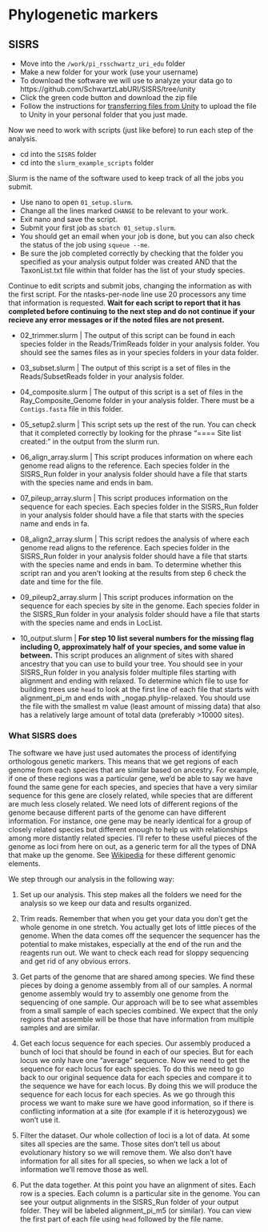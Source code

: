 # Phylogenetic markers

## SISRS

* Move into the `/work/pi_rsschwartz_uri_edu` folder
* Make a new folder for your work (use your username)
* To download the software we will use to analyze your data go to https://github.com/SchwartzLabURI/SISRS/tree/unity
* Click the green code button and download the zip file
* Follow the instructions for [transferring files from Unity](https://docs.unity.uri.edu/documentation/managing-files/ondemand/) to upload the file to Unity in your personal folder that you just made.

Now we need to work with scripts (just like before) to run each step of the analysis.

* cd into the `SISRS` folder
* cd into the `slurm_example_scripts` folder

Slurm is the name of the software used to keep track of all the jobs you submit.

* Use nano to open `01_setup.slurm`.
* Change all the lines marked `CHANGE` to be relevant to your work.
* Exit nano and save the script.
* Submit your first job as `sbatch 01_setup.slurm`.
* You should get an email when your job is done, but you can also check the status of the job using `squeue --me`.
* Be sure the job completed correctly by checking that the folder you specified as your analysis output folder was created AND that the TaxonList.txt file within that folder has the list of your study species.

Continue to edit scripts and submit jobs, changing the information as with the first script. For the ntasks-per-node line use 20 processors any time that information is requested.
**Wait for each script to report that it has completed before continuing to the next step and do not continue if your recieve any error messages or if the noted files are not present.**

* 02_trimmer.slurm
| The output of this script can be found in each species folder in the Reads/TrimReads folder in your analysis folder. You should see the sames files as in your species folders in your data folder.

* 03_subset.slurm
| The output of this script is a set of files in the Reads/SubsetReads folder in your analysis folder.

* 04_composite.slurm
| The output of this script is a set of files in the Ray_Composite_Genome folder in your analysis folder. There must be a `Contigs.fasta` file in this folder.

* 05_setup2.slurm 
| This script sets up the rest of the run. You can check that it completed correctly by looking for the phrase "==== Site list created:" in the output from the slurm run.

* 06_align_array.slurm
| This script produces information on where each genome read aligns to the reference. Each species folder in the SISRS_Run folder in your analysis folder should have a file that starts with the species name and ends in bam.

* 07_pileup_array.slurm
| This script produces information on the sequence for each species. Each species folder in the SISRS_Run folder in your analysis folder should have a file that starts with the species name and ends in fa.

* 08_align2_array.slurm
| This script redoes the analysis of where each genome read aligns to the reference. Each species folder in the SISRS_Run folder in your analysis folder should have a file that starts with the species name and ends in bam. To determine whether this script ran and you aren't looking at the results from step 6 check the date and time for the file.

* 09_pileup2_array.slurm
| This script produces information on the sequence for each species by site in the genome. Each species folder in the SISRS_Run folder in your analysis folder should have a file that starts with the species name and ends in LocList.

* 10_output.slurm
| **For step 10 list several numbers for the missing flag including 0, approximately half of your species, and some value in between.** This script produces an alignment of sites with shared ancestry that you can use to build your tree. You should see in your SISRS_Run folder in you analysis folder multiple files starting with alignment and ending with relaxed. To determine which file to use for building trees use `head` to look at the first line of each file that starts with alignment_pi_m and ends with _nogap.phylip-relaxed. You should use the file with the smallest m value (least amount of missing data) that also has a relatively large amount of total data (preferably >10000 sites).

### What SISRS does

The software we have just used automates the process of identifying orthologous genetic markers.
This means that we get regions of each genome from each species that are similar based on ancestry.
For example, if one of these regions was a particular gene, we'd be able to say we have found the same gene
for each species, and species that have a very similar sequence for this gene are closely related, while
species that are different are much less closely related.
We need lots of different regions of the genome because different parts of the genome can have different information.
For instance, one gene may be nearly identical for a group of closely related species but different enough to help
us with relationships among more distantly related species.
I'll refer to these useful pieces of the genome as loci from here on out, as a generic term for all the types of
DNA that make up the genome. 
See [Wikipedia](https://en.wikipedia.org/wiki/Genome) for these different genomic elements. 

We step through our analysis in the following way:

1. Set up our analysis. This step makes all the folders we need for the analysis so we keep our data and results organized.

2. Trim reads. Remember that when you get your data you don't get the whole genome in one stretch.
You actually get lots of little pieces of the genome.
When the data comes off the sequencer the sequencer has the potential to make mistakes,
especially at the end of the run and the reagents run out.
We want to check each read for sloppy sequencing and get rid of any obvious errors.

3. Get parts of the genome that are shared among species. 
We find these pieces by doing a genome assembly from all of our samples.
A normal genome assembly would try to assembly one genome from the sequencing of one sample.
Our approach will be to see what assembles from a small sample of each species combined.
We expect that the only regions that assemble will be those that have information from
multiple samples and are similar.

4. Get each locus sequence for each species.
Our assembly produced a bunch of loci that should be found in each of our species.
But for each locus we only have one "average" sequence.
Now we need to get the sequence for each locus for each species.
To do this we need to go back to our original sequence data for each species and compare it to the sequence we have for each locus.
By doing this we will produce the sequence for each locus for each species.
As we go through this process we want to make sure we have good information,
so if there is conflicting information at a site (for example if it is heterozygous) we won't use it.

5. Filter the dataset.
Our whole collection of loci is a lot of data.
At some sites all species are the same. Those sites don't tell us about evolutionary history so we will remove them.
We also don't have information for all sites for all species, so when we lack a lot of information we'll remove those as well.

6. Put the data together.
At this point you have an alignment of sites. Each row is a species. Each column is a particular site in the genome.
You can see your output alignments in the SISRS_Run folder of your output folder.
They will be labeled alignment_pi_m5 (or similar).
You can view the first part of each file using `head` followed by the file name.
